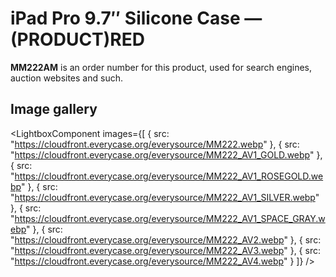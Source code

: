 
# iPad Pro 9.7″ Silicone Case — (PRODUCT)RED

<Callout type='info' emoji='👉🏻'>**MM222AM** is an order number for this product, used for search engines, auction websites and such.</Callout>

## Image gallery

<LightboxComponent
    images={[
      {
        src: "https://cloudfront.everycase.org/everysource/MM222.webp"
      },
      {
        src: "https://cloudfront.everycase.org/everysource/MM222_AV1_GOLD.webp"
      },
      {
        src: "https://cloudfront.everycase.org/everysource/MM222_AV1_ROSEGOLD.webp"
      },
      {
        src: "https://cloudfront.everycase.org/everysource/MM222_AV1_SILVER.webp"
      },
      {
        src: "https://cloudfront.everycase.org/everysource/MM222_AV1_SPACE_GRAY.webp"
      },
      {
        src: "https://cloudfront.everycase.org/everysource/MM222_AV2.webp"
      },
      {
        src: "https://cloudfront.everycase.org/everysource/MM222_AV3.webp"
      },
      {
        src: "https://cloudfront.everycase.org/everysource/MM222_AV4.webp"
      }
    ]}
  />
